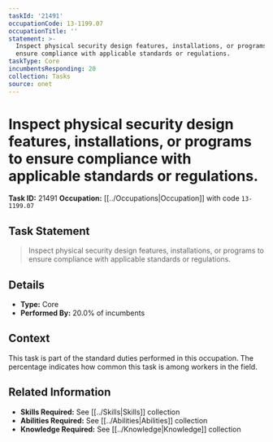 ```yaml
---
taskId: '21491'
occupationCode: 13-1199.07
occupationTitle: ''
statement: >-
  Inspect physical security design features, installations, or programs to
  ensure compliance with applicable standards or regulations.
taskType: Core
incumbentsResponding: 20
collection: Tasks
source: onet
---
```

# Inspect physical security design features, installations, or programs to ensure compliance with applicable standards or regulations.

**Task ID:** 21491
**Occupation:** [[../Occupations|Occupation]] with code `13-1199.07`

## Task Statement

> Inspect physical security design features, installations, or programs to ensure compliance with applicable standards or regulations.

## Details

- **Type:** Core
- **Performed By:** 20.0% of incumbents

## Context

This task is part of the standard duties performed in this occupation. The percentage indicates how common this task is among workers in the field.

## Related Information

- **Skills Required:** See [[../Skills|Skills]] collection
- **Abilities Required:** See [[../Abilities|Abilities]] collection
- **Knowledge Required:** See [[../Knowledge|Knowledge]] collection
